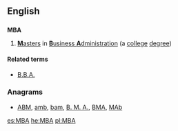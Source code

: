 {{also|mba|ḿbà|mbà}}
==English==
{{wikipedia|Master of Business Administration}}

==={{initialism}}===
'''MBA'''

# [[master|'''M'''asters]] in [[business administration|'''B'''usiness '''A'''dministration]] (a [[college]] [[degree]])

====Related terms====
* [[B.B.A.]]

===Anagrams===
* [[ABM#English|ABM]], [[amb#English|amb]], [[bam#English|bam]], [[B. M. A.#English|B. M. A.]], [[BMA#English|BMA]], [[MAb#English|MAb]]

[[es:MBA]]
[[he:MBA]]
[[pl:MBA]]